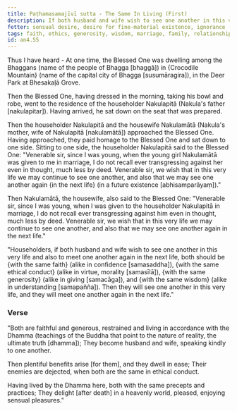 ```yaml
---
title: Paṭhamasamajīvī sutta - The Same In Living (First)
description: If both husband and wife wish to see one another in this very life and also to meet one another again in the next life, both should be alike in faith, ethical conduct, giving, and wisdom.
fetter: sensual desire, desire for fine-material existence, ignorance
tags: faith, ethics, generosity, wisdom, marriage, family, relationships, benefits, ease, enemies, ethical conduct, virtue, confidence, giving, precepts, practices, Dhamma, heavenly world, sensual pleasures, an, an4
id: an4.55
---
```


Thus I have heard - At one time, the Blessed One was dwelling among the Bhaggans (name of the people of Bhagga [bhaggā]) in \{Crocodile Mountain} (name of the capital city of Bhagga [susumāragira]), in the Deer Park at Bhesakaḷā Grove.

Then the Blessed One, having dressed in the morning, taking his bowl and robe, went to the residence of the householder Nakulapitā (Nakula's father [nakulapitar]). Having arrived, he sat down on the seat that was prepared.

Then the householder Nakulapitā and the housewife Nakulamātā (Nakula's mother, wife of Nakulapitā [nakulamātā]) approached the Blessed One. Having approached, they paid homage to the Blessed One and sat down to one side. Sitting to one side, the householder Nakulapitā said to the Blessed One: "Venerable sir, since I was young, when the young girl Nakulamātā was given to me in marriage, I do not recall ever transgressing against her even in thought, much less by deed. Venerable sir, we wish that in this very life we may continue to see one another, and also that we may see one another again \{in the next life} (in a future existence [abhisamparāyaṃ])."

Then Nakulamātā, the housewife, also said to the Blessed One: "Venerable sir, since I was young, when I was given to the householder Nakulapitā in marriage, I do not recall ever transgressing against him even in thought, much less by deed. Venerable sir, we wish that in this very life we may continue to see one another, and also that we may see one another again in the next life."

"Householders, if both husband and wife wish to see one another in this very life and also to meet one another again in the next life, both should be \{with the same faith} (alike in confidence [samasaddha]), \{with the same ethical conduct} (alike in virtue, morality [samasīlā]), \{with the same generosity} (alike in giving [samacāga]), and \{with the same wisdom} (alike in understanding [samapañña]). Then they will see one another in this very life, and they will meet one another again in the next life."

### Verse

"Both are faithful and generous,
restrained and living in accordance with the Dhamma (teachings of the Buddha that point to the nature of reality, the ultimate truth [dhamma]);
They become husband and wife,
speaking kindly to one another.

Then plentiful benefits arise [for them],
and they dwell in ease;
Their enemies are dejected,
when both are the same in ethical conduct.

Having lived by the Dhamma here,
both with the same precepts and practices;
They delight [after death] in a heavenly world,
pleased, enjoying sensual pleasures."